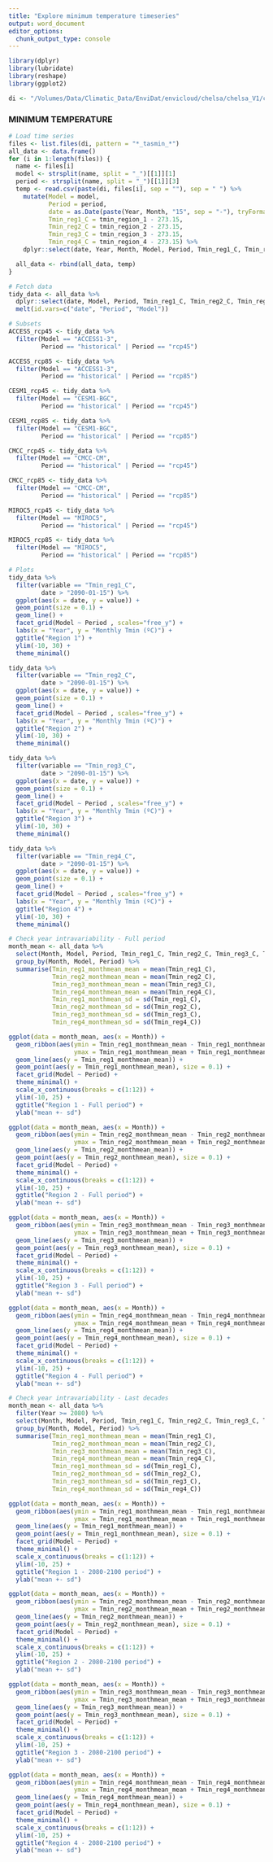 ```yaml
---
title: "Explore minimum temperature timeseries"
output: word_document
editor_options: 
  chunk_output_type: console
---
```


```r
library(dplyr)
library(lubridate)
library(reshape)
library(ggplot2)

di <- "/Volumes/Data/Climatic_Data/EnviDat/envicloud/chelsa/chelsa_V1/climregions_tables/"
```

### MINIMUM TEMPERATURE ### 
```r
# Load time series
files <- list.files(di, pattern = "*_tasmin_*")
all_data <- data.frame()
for (i in 1:length(files)) {
  name <- files[i]
  model <- strsplit(name, split = "_")[[1]][1]
  period <- strsplit(name, split = "_")[[1]][3]
  temp <- read.csv(paste(di, files[i], sep = ""), sep = " ") %>%
    mutate(Model = model,
           Period = period,
           date = as.Date(paste(Year, Month, "15", sep = "-"), tryFormats = c("%Y-%m-%d")),
           Tmin_reg1_C = tmin_region_1 - 273.15,
           Tmin_reg2_C = tmin_region_2 - 273.15,
           Tmin_reg3_C = tmin_region_3 - 273.15,
           Tmin_reg4_C = tmin_region_4 - 273.15) %>%
    dplyr::select(date, Year, Month, Model, Period, Tmin_reg1_C, Tmin_reg2_C, Tmin_reg3_C, Tmin_reg4_C)

  all_data <- rbind(all_data, temp)
}

# Fetch data
tidy_data <- all_data %>%
  dplyr::select(date, Model, Period, Tmin_reg1_C, Tmin_reg2_C, Tmin_reg3_C, Tmin_reg4_C) %>%
  melt(id.vars=c("date", "Period", "Model"))

# Subsets
ACCESS_rcp45 <- tidy_data %>%
  filter(Model == "ACCESS1-3",
         Period == "historical" | Period == "rcp45")

ACCESS_rcp85 <- tidy_data %>%
  filter(Model == "ACCESS1-3",
         Period == "historical" | Period == "rcp85")

CESM1_rcp45 <- tidy_data %>%
  filter(Model == "CESM1-BGC",
         Period == "historical" | Period == "rcp45")

CESM1_rcp85 <- tidy_data %>%
  filter(Model == "CESM1-BGC",
         Period == "historical" | Period == "rcp85")

CMCC_rcp45 <- tidy_data %>%
  filter(Model == "CMCC-CM",
         Period == "historical" | Period == "rcp45")

CMCC_rcp85 <- tidy_data %>%
  filter(Model == "CMCC-CM",
         Period == "historical" | Period == "rcp85")

MIROC5_rcp45 <- tidy_data %>%
  filter(Model == "MIROC5",
         Period == "historical" | Period == "rcp45")

MIROC5_rcp85 <- tidy_data %>%
  filter(Model == "MIROC5",
         Period == "historical" | Period == "rcp85")

# Plots
tidy_data %>%
  filter(variable == "Tmin_reg1_C",
         date > "2090-01-15") %>%
  ggplot(aes(x = date, y = value)) +
  geom_point(size = 0.1) +
  geom_line() +
  facet_grid(Model ~ Period , scales="free_y") +
  labs(x = "Year", y = "Monthly Tmin (ºC)") +
  ggtitle("Region 1") +
  ylim(-10, 30) +
  theme_minimal()

tidy_data %>%
  filter(variable == "Tmin_reg2_C",
         date > "2090-01-15") %>%
  ggplot(aes(x = date, y = value)) +
  geom_point(size = 0.1) +
  geom_line() +
  facet_grid(Model ~ Period , scales="free_y") +
  labs(x = "Year", y = "Monthly Tmin (ºC)") +
  ggtitle("Region 2") +
  ylim(-10, 30) +
  theme_minimal()

tidy_data %>%
  filter(variable == "Tmin_reg3_C",
         date > "2090-01-15") %>%
  ggplot(aes(x = date, y = value)) +
  geom_point(size = 0.1) +
  geom_line() +
  facet_grid(Model ~ Period , scales="free_y") +
  labs(x = "Year", y = "Monthly Tmin (ºC)") +
  ggtitle("Region 3") +
  ylim(-10, 30) +
  theme_minimal()

tidy_data %>%
  filter(variable == "Tmin_reg4_C",
         date > "2090-01-15") %>%
  ggplot(aes(x = date, y = value)) +
  geom_point(size = 0.1) +
  geom_line() +
  facet_grid(Model ~ Period , scales="free_y") +
  labs(x = "Year", y = "Monthly Tmin (ºC)") +
  ggtitle("Region 4") +
  ylim(-10, 30) +
  theme_minimal()
```

```r
# Check year intravariability - Full period
month_mean <- all_data %>%
  select(Month, Model, Period, Tmin_reg1_C, Tmin_reg2_C, Tmin_reg3_C, Tmin_reg4_C) %>%
  group_by(Month, Model, Period) %>%
  summarise(Tmin_reg1_monthmean_mean = mean(Tmin_reg1_C),
            Tmin_reg2_monthmean_mean = mean(Tmin_reg2_C),
            Tmin_reg3_monthmean_mean = mean(Tmin_reg3_C),
            Tmin_reg4_monthmean_mean = mean(Tmin_reg4_C),
            Tmin_reg1_monthmean_sd = sd(Tmin_reg1_C),
            Tmin_reg2_monthmean_sd = sd(Tmin_reg2_C),
            Tmin_reg3_monthmean_sd = sd(Tmin_reg3_C),
            Tmin_reg4_monthmean_sd = sd(Tmin_reg4_C))

ggplot(data = month_mean, aes(x = Month)) +
  geom_ribbon(aes(ymin = Tmin_reg1_monthmean_mean - Tmin_reg1_monthmean_sd, 
                  ymax = Tmin_reg1_monthmean_mean + Tmin_reg1_monthmean_sd), fill = "grey70") +
  geom_line(aes(y = Tmin_reg1_monthmean_mean)) +
  geom_point(aes(y = Tmin_reg1_monthmean_mean), size = 0.1) +
  facet_grid(Model ~ Period) +
  theme_minimal() +
  scale_x_continuous(breaks = c(1:12)) +
  ylim(-10, 25) +
  ggtitle("Region 1 - Full period") +
  ylab("mean +- sd")

ggplot(data = month_mean, aes(x = Month)) +
  geom_ribbon(aes(ymin = Tmin_reg2_monthmean_mean - Tmin_reg2_monthmean_sd, 
                  ymax = Tmin_reg2_monthmean_mean + Tmin_reg2_monthmean_sd), fill = "grey70") +
  geom_line(aes(y = Tmin_reg2_monthmean_mean)) +
  geom_point(aes(y = Tmin_reg2_monthmean_mean), size = 0.1) +
  facet_grid(Model ~ Period) +
  theme_minimal() +
  scale_x_continuous(breaks = c(1:12)) +
  ylim(-10, 25) +
  ggtitle("Region 2 - Full period") +
  ylab("mean +- sd")

ggplot(data = month_mean, aes(x = Month)) +
  geom_ribbon(aes(ymin = Tmin_reg3_monthmean_mean - Tmin_reg3_monthmean_sd, 
                  ymax = Tmin_reg3_monthmean_mean + Tmin_reg3_monthmean_sd), fill = "grey70") +
  geom_line(aes(y = Tmin_reg3_monthmean_mean)) +
  geom_point(aes(y = Tmin_reg3_monthmean_mean), size = 0.1) +
  facet_grid(Model ~ Period) +
  theme_minimal() +
  scale_x_continuous(breaks = c(1:12)) +
  ylim(-10, 25) +
  ggtitle("Region 3 - Full period") +
  ylab("mean +- sd")

ggplot(data = month_mean, aes(x = Month)) +
  geom_ribbon(aes(ymin = Tmin_reg4_monthmean_mean - Tmin_reg4_monthmean_sd, 
                  ymax = Tmin_reg4_monthmean_mean + Tmin_reg4_monthmean_sd), fill = "grey70") +
  geom_line(aes(y = Tmin_reg4_monthmean_mean)) +
  geom_point(aes(y = Tmin_reg4_monthmean_mean), size = 0.1) +
  facet_grid(Model ~ Period) +
  theme_minimal() +
  scale_x_continuous(breaks = c(1:12)) +
  ylim(-10, 25) +
  ggtitle("Region 4 - Full period") +
  ylab("mean +- sd")

# Check year intravariability - Last decades
month_mean <- all_data %>%
  filter(Year >= 2080) %>%
  select(Month, Model, Period, Tmin_reg1_C, Tmin_reg2_C, Tmin_reg3_C, Tmin_reg4_C) %>%
  group_by(Month, Model, Period) %>%
  summarise(Tmin_reg1_monthmean_mean = mean(Tmin_reg1_C),
            Tmin_reg2_monthmean_mean = mean(Tmin_reg2_C),
            Tmin_reg3_monthmean_mean = mean(Tmin_reg3_C),
            Tmin_reg4_monthmean_mean = mean(Tmin_reg4_C),
            Tmin_reg1_monthmean_sd = sd(Tmin_reg1_C),
            Tmin_reg2_monthmean_sd = sd(Tmin_reg2_C),
            Tmin_reg3_monthmean_sd = sd(Tmin_reg3_C),
            Tmin_reg4_monthmean_sd = sd(Tmin_reg4_C))

ggplot(data = month_mean, aes(x = Month)) +
  geom_ribbon(aes(ymin = Tmin_reg1_monthmean_mean - Tmin_reg1_monthmean_sd, 
                  ymax = Tmin_reg1_monthmean_mean + Tmin_reg1_monthmean_sd), fill = "grey70") +
  geom_line(aes(y = Tmin_reg1_monthmean_mean)) +
  geom_point(aes(y = Tmin_reg1_monthmean_mean), size = 0.1) +
  facet_grid(Model ~ Period) +
  theme_minimal() +
  scale_x_continuous(breaks = c(1:12)) +
  ylim(-10, 25) +
  ggtitle("Region 1 - 2080-2100 period") +
  ylab("mean +- sd")

ggplot(data = month_mean, aes(x = Month)) +
  geom_ribbon(aes(ymin = Tmin_reg2_monthmean_mean - Tmin_reg2_monthmean_sd, 
                  ymax = Tmin_reg2_monthmean_mean + Tmin_reg2_monthmean_sd), fill = "grey70") +
  geom_line(aes(y = Tmin_reg2_monthmean_mean)) +
  geom_point(aes(y = Tmin_reg2_monthmean_mean), size = 0.1) +
  facet_grid(Model ~ Period) +
  theme_minimal() +
  scale_x_continuous(breaks = c(1:12)) +
  ylim(-10, 25) +
  ggtitle("Region 2 - 2080-2100 period") +
  ylab("mean +- sd")

ggplot(data = month_mean, aes(x = Month)) +
  geom_ribbon(aes(ymin = Tmin_reg3_monthmean_mean - Tmin_reg3_monthmean_sd, 
                  ymax = Tmin_reg3_monthmean_mean + Tmin_reg3_monthmean_sd), fill = "grey70") +
  geom_line(aes(y = Tmin_reg3_monthmean_mean)) +
  geom_point(aes(y = Tmin_reg3_monthmean_mean), size = 0.1) +
  facet_grid(Model ~ Period) +
  theme_minimal() +
  scale_x_continuous(breaks = c(1:12)) +
  ylim(-10, 25) +
  ggtitle("Region 3 - 2080-2100 period") +
  ylab("mean +- sd")

ggplot(data = month_mean, aes(x = Month)) +
  geom_ribbon(aes(ymin = Tmin_reg4_monthmean_mean - Tmin_reg4_monthmean_sd, 
                  ymax = Tmin_reg4_monthmean_mean + Tmin_reg4_monthmean_sd), fill = "grey70") +
  geom_line(aes(y = Tmin_reg4_monthmean_mean)) +
  geom_point(aes(y = Tmin_reg4_monthmean_mean), size = 0.1) +
  facet_grid(Model ~ Period) +
  theme_minimal() +
  scale_x_continuous(breaks = c(1:12)) +
  ylim(-10, 25) +
  ggtitle("Region 4 - 2080-2100 period") +
  ylab("mean +- sd")
```
